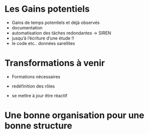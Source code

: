 # Les Gains potentiels

- Gains de temps potentiels et déjà observés
- documentation
- automatisation des tâches redondantes -> SIREN
- jusqu'à l'écriture d'une étude !!
- le code etc.. données sarellites

# Transformations à venir 

- Formations nécessaires
- redéfinition des rôles

- se mettre à jour être réactif


# Une bonne organisation pour une bonne structure